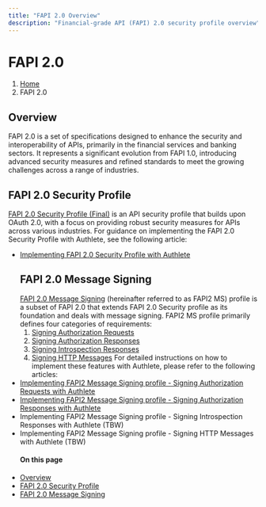 ```yaml
---
title: "FAPI 2.0 Overview"
description: "Financial-grade API (FAPI) 2.0 security profile overview"
---
```




# FAPI 2.0
1. [Home](https://www.authlete.com/)
3. FAPI 2.0
## Overview
FAPI 2.0 is a set of specifications designed to enhance the security and interoperability of APIs, primarily in the financial services and banking sectors. It represents a significant evolution from FAPI 1.0, introducing advanced security measures and refined standards to meet the growing challenges across a range of industries.
## FAPI 2.0 Security Profile
[FAPI 2.0 Security Profile (Final)](https://openid.net/specs/fapi-security-profile-2_0-final.html) is an API security profile that builds upon OAuth 2.0, with a focus on providing robust security measures for APIs across various industries. For guidance on implementing the FAPI 2.0 Security Profile with Authlete, see the following article:
  - [Implementing FAPI 2.0 Security Profile with Authlete](/fapi2/sp)
    ## FAPI 2.0 Message Signing
    [FAPI 2.0 Message Signing](https://openid.bitbucket.io/fapi/fapi-2_0-message-signing.html) (hereinafter referred to as FAPI2 MS) profile is a subset of FAPI 2.0 that extends FAPI 2.0 Security profile as its foundation and deals with message signing. FAPI2 MS profile primarily defines four categories of requirements:
    1. [Signing Authorization Requests](https://openid.bitbucket.io/fapi/fapi-2_0-message-signing.html#section-5.3)
    2. [Signing Authorization Responses](https://openid.bitbucket.io/fapi/fapi-2_0-message-signing.html#section-5.4)
    3. [Signing Introspection Responses](https://openid.bitbucket.io/fapi/fapi-2_0-message-signing.html#section-5.5)
    4. [Signing HTTP Messages](https://openid.bitbucket.io/fapi/fapi-2_0-message-signing.html#section-5.6)
    For detailed instructions on how to implement these features with Authlete, please refer to the following articles:
  - [Implementing FAPI2 Message Signing profile - Signing Authorization Requests with Authlete](/fapi2/ms/authreq)
- [Implementing FAPI2 Message Signing profile - Signing Authorization Responses with Authlete](/fapi2/ms/authres)
- Implementing FAPI2 Message Signing profile - Signing Introspection Responses with Authlete (TBW)
- Implementing FAPI2 Message Signing profile - Signing HTTP Messages with Authlete (TBW)
  #### On this page
- [Overview](#overview)
- [FAPI 2.0 Security Profile](#fapi-20-security-profile)
- [FAPI 2.0 Message Signing](#fapi-20-message-signing)
